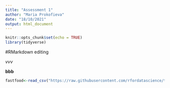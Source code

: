 ```yaml
---
title: "Assessment 1"
author: "Maria Prokofieva"
date: "18/10/2021"
output: html_document
---
```


```r
knitr::opts_chunk$set(echo = TRUE)
library(tidyverse)
```

#RMarkdown editing


*vvv*

**bbb**

```r
fastfood<-read_csv("https://raw.githubusercontent.com/rfordatascience/tidytuesday/master/data/2018/2018-09-04/fastfood_calories.csv")
```

